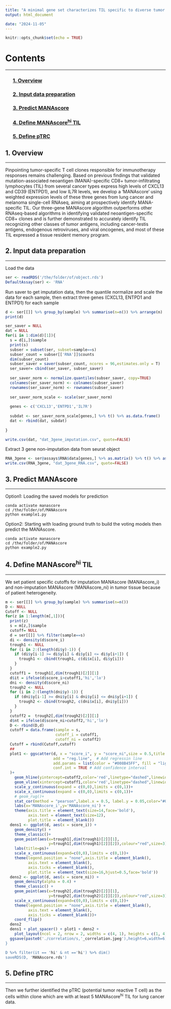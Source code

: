 ```yaml
---
title: "A minimal gene set characterizes TIL specific to diverse tumor antigens across different cancer types"
output: html_document

date: "2024-11-05"
---
```


```r
knitr::opts_chunk$set(echo = TRUE)
```

# Contents
***
### &nbsp;&nbsp;&nbsp;&nbsp;&nbsp;&nbsp;[1. Overview](#1.-overview)
### &nbsp;&nbsp;&nbsp;&nbsp;&nbsp;&nbsp;[2. Input data preparation](#2.-input-data-preparation)
### &nbsp;&nbsp;&nbsp;&nbsp;&nbsp;&nbsp;[3. Predict MANAscore](#3.-predict-manascore)
### &nbsp;&nbsp;&nbsp;&nbsp;&nbsp;&nbsp;[4. Define MANAscore^hi^ TIL](#4.-define-manascorehi-til)
### &nbsp;&nbsp;&nbsp;&nbsp;&nbsp;&nbsp;[5. Define pTRC](#5.-define-ptrc)


## 1. Overview{#1.-overview}
***
Pinpointing tumor-specific T cell clones responsible for immunotherapy responses remains challenging. Based on previous findings that validated mutation-associated neoantigen (MANA)-specific CD8+ tumor-infiltrating lymphocytes (TIL) from several cancer types express high levels of CXCL13 and CD39 (ENTPD1), and low IL7R levels, we develop a ‘MANAscore’ using weighted expression levels of these three genes from lung cancer and melanoma single-cell RNAseq, aiming at prospectively identify MANA-specific TIL. Our three-gene MANAscore algorithm outperforms other RNAseq-based algorithms in identifying validated neoantigen-specific CD8+ clones and is further demonstrated to accurately identify TIL recognizing other classes of tumor antigens, including cancer-testis antigens, endogenous retroviruses, and viral oncogenes, and most of these TIL expressed a tissue resident memory program.

## 2. Input data preparation{#2.-input-data-preparation}
***
Load the data
```R
ser <- readRDS('/the/folder/of/object.rds')
DefaultAssay(ser) <- 'RNA'
```
Run saver to get imputation data, then the quantile normalize and scale the data for each sample, then extract three genes (CXCL13, ENTPD1 and ENTPD1) for each sample
```R
d <- ser[[]] %>% group_by(sample) %>% summarise(n=n()) %>% arrange(n)
print(d)

ser_saver = NULL
dat = NULL
for(i in 1:dim(d)[1]){
  s = d[i,]$sample
  print(s)
  subser = subset(ser, subset=sample==s)
  subser_count = subser[['RNA']]$counts
  dim(subser_count)
  subser_saver = saver(subser_count, ncores = 96,estimates.only = T)
  ser_saver= cbind(ser_saver, subser_saver)
  
  ser_saver_norm <- normalize.quantiles(subser_saver, copy=TRUE)
  colnames(ser_saver_norm) <- colnames(subser_saver)
  rownames(ser_saver_norm) <- rownames(subser_saver)
  
  ser_saver_norm_scale <- scale(ser_saver_norm)
  
  genes <- c('CXCL13','ENTPD1','IL7R')
  
  subdat <- ser_saver_norm_scale[genes,] %>% t() %>% as.data.frame()
  dat <- rbind(dat, subdat)
  
}

write.csv(dat, "dat_3gene_imputation.csv", quote=FALSE)
```
Extract 3 gene non-imputation data from seurat object
```R
RNA_3gene <- ser@assays$RNA$data[genes,] %>% as.matrix() %>% t() %>% as.data.frame()
write.csv(RNA_3gene, "dat_3gene_RNA.csv", quote=FALSE)

```
## 3. Predict MANAscore{#3.-predict-manascore}
***
Option1: Loading the saved models for prediction
```shell
conda activate manascore
cd /the/folder/of/MANAscore
python example1.py
```

Option2: Starting with loading ground truth to build the voting models then predict the MANAscore.
```shell
conda activate manascore
cd /the/folder/of/MANAscore
python example2.py
```
## 4. Define MANAscore^hi^ TIL{#4.-define-manascorehi-til}
***
We set patient specific cutoffs for imputation MANAscore (MANAscore_i) and non-imputation MANAscore (MANAscore_ni) in tumor tissue because of patient heterogeneity.
```R
m <- ser[[]] %>% group_by(sample) %>% summarise(n=n())
D <- NULL
Cutoff <- NULL
for(z in 1:length(m[,1])){
  print(z)
  s = m[z,]$sample
  cutoff= NULL
  d = ser[[]] %>% filter(sample==s)
  di <- density(d$score_i)
  trough1 <- NULL
  for (i in 2:(length(di$y)-1)) {
    if (di$y[i-1] >= di$y[i] & di$y[i] <= di$y[i+1]) {
      trough1 <- cbind(trough1, c(di$x[i], di$y[i]))
    }
  }
  cutoff1 =  trough1[,dim(trough1)[2]][1]
  d$it = ifelse(d$score_i>cutoff1,'hi','lo')
  dni <- density(d$score_ni)
  trough2 <- NULL
  for (i in 2:(length(dni$y)-1)) {
    if (dni$y[i-1] >= dni$y[i] & dni$y[i] <= dni$y[i+1]) {
      trough2 <- cbind(trough2, c(dni$x[i], dni$y[i]))
    }
  }
  cutoff2 =  trough2[,dim(trough2)[2]][1]
  d$nt = ifelse(d$score_ni>cutoff2,'hi','lo')
  D <- rbind(D,d)
  cutoff = data.frame(sample = s,
                      cutoff_i = cutoff1,
                      cutoff_ni = cutoff2)
  Cutoff = rbind(Cutoff,cutoff)
  ##
  plot1 <- ggscatter(d, x = "score_i", y = "score_ni",size = 0.5,title = ps,
                     add = "reg.line",  # Add regressin line
                     add.params = list(color = "#008B45FF", fill = "lightgray"),
                     conf.int = TRUE # Add confidence interval
  )+
    geom_hline(yintercept=cutoff2,color='red',linetype="dashed",linewidth=1.5)+
    geom_vline(xintercept=cutoff1,color='red',linetype="dashed",linewidth=1.5)+
    scale_y_continuous(expand = c(0,0),limits = c(0,1))+
    scale_x_continuous(expand = c(0,0),limits = c(0,1))+
    # geom_rug()+
    stat_cor(method = "pearson",label.x = 0.5, label.y = 0.05,color="#008B45FF",size=4) +
    labs(x='MANAscore_i',y='MANAscore_ni') +
    theme(axis.title = element_text(size=14,face='bold'),
          axis.text = element_text(size=12),
          plot.title = element_blank())
  dens1 <- ggplot(d, aes(x = score_i)) +
    geom_density() +
    theme_classic()+
    geom_point(aes(x=trough1[,dim(trough1)[2]][1],
                   y=trough1[,dim(trough1)[2]][2]),colour="red",size=3)+
    labs(title=ps)+
    scale_x_continuous(expand=c(0,0),limits = c(0,1))+
    theme(legend.position = "none",axis.title = element_blank(),
          axis.text = element_blank(),
          axis.ticks = element_blank(),
          plot.title = element_text(size=16,hjust=0.5,face='bold'))
  dens2 <- ggplot(d, aes(x = score_ni)) +
    geom_density(alpha = 0.4) +
    theme_classic() +
    geom_point(aes(x=trough2[,dim(trough2)[2]][1],
                   y=trough2[,dim(trough2)[2]][2]),colour="red",size=3)+
    scale_x_continuous(expand=c(0,0),limits = c(0,1))+
    theme(legend.position = "none",axis.title = element_blank(),
          axis.text = element_blank(),
          axis.ticks = element_blank())+
    coord_flip()
  dens2
  dens1 + plot_spacer() + plot1 + dens2 +
    plot_layout(ncol = 2, nrow = 2, widths = c(4, 1), heights = c(1, 4))
  ggsave(paste0('./correlation/s,'_correlation.jpeg'),height=6,width=6)
}

D %>% filter(it == 'hi' & nt =='hi') %>% dim() 
saveRDS(D, 'MANAscore.rds')
```
## 5. Define pTRC{#5.-define-ptrc}
***
Then we further identified the pTRC (potential tumor reactive T cell) as the cells within clone which are with at least 5 MANAscore^hi^ TIL for lung cancer data.


```{=html}
<script>
// Function to add copy buttons to each code block
document.addEventListener("DOMContentLoaded", function() {
  document.querySelectorAll("pre code").forEach(function(block) {
    // Create a copy button and append it to each code block's parent
    const button = document.createElement("button");
    button.className = "copy-button";
    button.innerText = "Copy";
    block.parentNode.style.position = "relative"; // Ensure the button is positioned correctly
    block.parentNode.appendChild(button);

    // Add click event to the button to copy code text
    button.addEventListener("click", function() {
      navigator.clipboard.writeText(block.innerText).then(() => {
        button.innerText = "Copied!";
        setTimeout(() => (button.innerText = "Copy"), 2000);
      }).catch(() => alert("Failed to copy text."));
    });
  });
});
</script>

<style>
.copy-button {
  position: absolute;
  top: 8px;
  right: 8px;
  z-index: 1;
  padding: 4px 8px;
  font-size: 0.9em;
  cursor: pointer;
  background-color: #6c757d; /* Gray background color */
  color: white; /* White text color */
  border: none;
  border-radius: 3px;
}
.copy-button:hover {
  background-color: #5a6268; /* Darker gray on hover */
}
</style>
```
